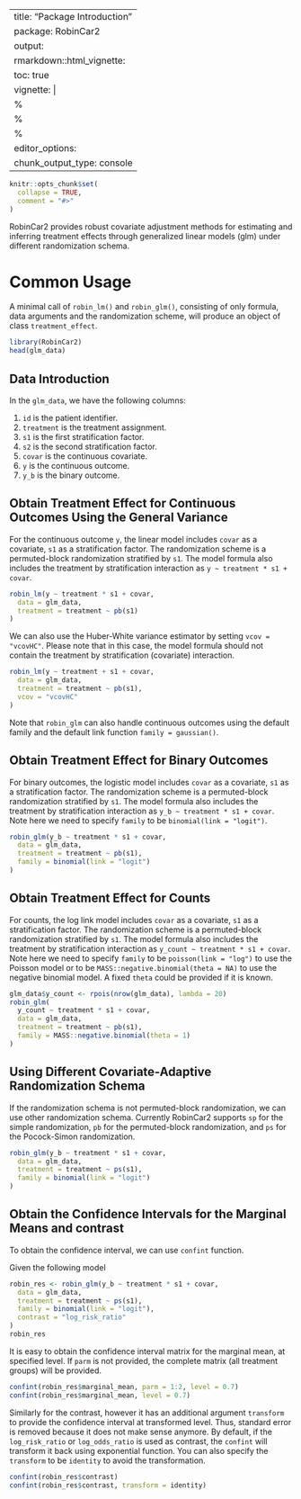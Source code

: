 
---
title: "Package Introduction"
package: RobinCar2
output:
  rmarkdown::html_vignette:
          toc: true
vignette: |
  %\VignetteIndexEntry{Package Introduction}
  %\VignetteEncoding{UTF-8}
  %\VignetteEngine{knitr::rmarkdown}
editor_options:
  chunk_output_type: console
---

```r
knitr::opts_chunk$set(
  collapse = TRUE,
  comment = "#>"
)
```

RobinCar2 provides robust covariate adjustment methods for estimating and
inferring treatment effects through generalized linear models (glm) under
different randomization schema.

# Common Usage
A minimal call of `robin_lm()` and `robin_glm()`, consisting of only formula,
data arguments and the randomization scheme, will produce an object of class
`treatment_effect`.

```r
library(RobinCar2)
head(glm_data)
```

## Data Introduction

In the `glm_data`, we have the following columns:

1. `id` is the patient identifier.
1. `treatment` is the treatment assignment.
1. `s1` is the first stratification factor.
1. `s2` is the second stratification factor.
1. `covar` is the continuous covariate.
1. `y` is the continuous outcome.
1. `y_b` is the binary outcome.

## Obtain Treatment Effect for Continuous Outcomes Using the General Variance

For the continuous outcome `y`, the linear model includes `covar` as a covariate,
`s1` as a stratification factor. The randomization scheme is a permuted-block
randomization stratified by `s1`. The model formula also includes the treatment
by stratification interaction as `y ~ treatment * s1 + covar`.

```r
robin_lm(y ~ treatment * s1 + covar,
  data = glm_data,
  treatment = treatment ~ pb(s1)
)
```

We can also use the Huber-White variance estimator by setting `vcov = "vcovHC"`.
Please note that in this case, the model formula should not contain the
treatment by stratification (covariate) interaction.

```r
robin_lm(y ~ treatment + s1 + covar,
  data = glm_data,
  treatment = treatment ~ pb(s1),
  vcov = "vcovHC"
)
```

Note that `robin_glm` can also handle continuous outcomes using the default
family and the default link function `family = gaussian()`.

## Obtain Treatment Effect for Binary Outcomes

For binary outcomes, the logistic model includes `covar` as a covariate,
`s1` as a stratification factor. The randomization scheme is a permuted-block
randomization stratified by `s1`. The model formula also includes the treatment
by stratification interaction as `y_b ~ treatment * s1 + covar`. Note here we need
to specify `family` to be `binomial(link = "logit")`.

```r
robin_glm(y_b ~ treatment * s1 + covar,
  data = glm_data,
  treatment = treatment ~ pb(s1),
  family = binomial(link = "logit")
)
```

## Obtain Treatment Effect for Counts

For counts, the log link model includes `covar` as a covariate,
`s1` as a stratification factor. The randomization scheme is a permuted-block
randomization stratified by `s1`. The model formula also includes the treatment
by stratification interaction as `y_count ~ treatment * s1 + covar`. Note here
we need to specify `family` to be `poisson(link = "log")` to use the Poisson
model or to be `MASS::negative.binomial(theta = NA)` to use the negative
binomial model. A fixed `theta` could be provided if it is known.

```r
glm_data$y_count <- rpois(nrow(glm_data), lambda = 20)
robin_glm(
  y_count ~ treatment * s1 + covar,
  data = glm_data,
  treatment = treatment ~ pb(s1),
  family = MASS::negative.binomial(theta = 1)
)
```

## Using Different Covariate-Adaptive Randomization Schema

If the randomization schema is not permuted-block randomization, we can use
other randomization schema. Currently RobinCar2 supports `sp` for the simple
randomization, `pb` for the permuted-block randomization, and `ps` for the
Pocock-Simon randomization.

```r
robin_glm(y_b ~ treatment * s1 + covar,
  data = glm_data,
  treatment = treatment ~ ps(s1),
  family = binomial(link = "logit")
)
```

## Obtain the Confidence Intervals for the Marginal Means and contrast

To obtain the confidence interval, we can use `confint` function.

Given the following model
```r
robin_res <- robin_glm(y_b ~ treatment * s1 + covar,
  data = glm_data,
  treatment = treatment ~ ps(s1),
  family = binomial(link = "logit"),
  contrast = "log_risk_ratio"
)
robin_res
```

It is easy to obtain the confidence interval matrix for the marginal mean, at specified level.
If `parm` is not provided, the complete matrix (all treatment groups) will be provided.

```r
confint(robin_res$marginal_mean, parm = 1:2, level = 0.7)
confint(robin_res$marginal_mean, level = 0.7)
```

Similarly for the contrast, however it has an additional argument `transform` to provide the confidence interval at transformed level.
Thus, standard error is removed because it does not make sense anymore.
By default, if the `log_risk_ratio` or `log_odds_ratio` is used as contrast, the `confint` will transform it back using exponential function.
You can also specify the `transform` to be `identity` to avoid the transformation.

```r
confint(robin_res$contrast)
confint(robin_res$contrast, transform = identity)
```

